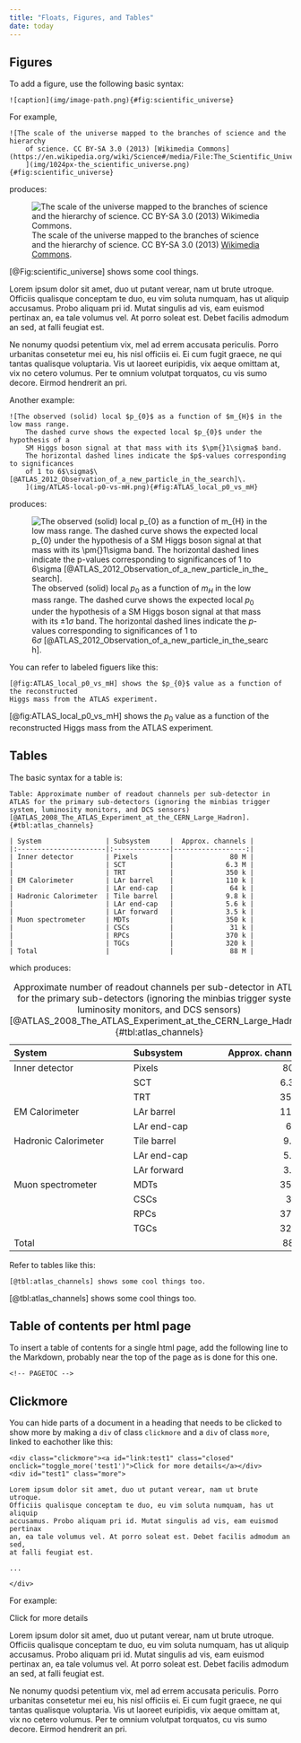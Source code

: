```yaml
---
title: "Floats, Figures, and Tables"
date: today
---
```



Figures
-------------------------------------------------------------------------------

To add a figure, use the following basic syntax:

    ![caption](img/image-path.png){#fig:scientific_universe}

For example,

    ![The scale of the universe mapped to the branches of science and the hierarchy
        of science. CC BY-SA 3.0 (2013) [Wikimedia Commons](https://en.wikipedia.org/wiki/Science#/media/File:The_Scientific_Universe.png).
        ](img/1024px-the_scientific_universe.png){#fig:scientific_universe}

produces:

![The scale of the universe mapped to the branches of science and the hierarchy of science. CC BY-SA 3.0 (2013)
    [Wikimedia Commons](https://en.wikipedia.org/wiki/Science#/media/File:The_Scientific_Universe.png).
    ](img/1024px-the_scientific_universe.png){#fig:scientific_universe}

[@Fig:scientific_universe] shows some cool things.

Lorem ipsum dolor sit amet, duo ut putant verear, nam ut brute utroque.
Officiis qualisque conceptam te duo, eu vim soluta numquam, has ut aliquip
accusamus. Probo aliquam pri id. Mutat singulis ad vis, eam euismod pertinax
an, ea tale volumus vel. At porro soleat est. Debet facilis admodum an sed,
at falli feugiat est.

Ne nonumy quodsi petentium vix, mel ad errem accusata periculis. Porro
urbanitas consetetur mei eu, his nisl officiis ei. Ei cum fugit graece,
ne qui tantas qualisque voluptaria. Vis ut laoreet euripidis, vix aeque
omittam at, vix no cetero volumus. Per te omnium volutpat torquatos, cu vis
sumo decore. Eirmod hendrerit an pri.

Another example:

    ![The observed (solid) local $p_{0}$ as a function of $m_{H}$ in the low mass range.
        The dashed curve shows the expected local $p_{0}$ under the hypothesis of a
        SM Higgs boson signal at that mass with its $\pm{}1\sigma$ band.
        The horizontal dashed lines indicate the $p$-values corresponding to significances
        of 1 to 6$\sigma$\ [@ATLAS_2012_Observation_of_a_new_particle_in_the_search]\.
        ](img/ATLAS-local-p0-vs-mH.png){#fig:ATLAS_local_p0_vs_mH}

produces:

![The observed (solid) local $p_{0}$ as a function of $m_{H}$ in the low mass range.
    The dashed curve shows the expected local $p_{0}$ under the hypothesis of a
    SM Higgs boson signal at that mass with its $\pm{}1\sigma$ band.
    The horizontal dashed lines indicate the $p$-values corresponding to significances
    of 1 to 6$\sigma$\ [@ATLAS_2012_Observation_of_a_new_particle_in_the_search]\.
    ](img/ATLAS-local-p0-vs-mH.png){#fig:ATLAS_local_p0_vs_mH}


You can refer to labeled figuers like this:

    [@fig:ATLAS_local_p0_vs_mH] shows the $p_{0}$ value as a function of the reconstructed
    Higgs mass from the ATLAS experiment.

[@fig:ATLAS_local_p0_vs_mH] shows the $p_{0}$ value as a function of the reconstructed
Higgs mass from the ATLAS experiment.


Tables
-------------------------------------------------------------------------------

The basic syntax for a table is:

    Table: Approximate number of readout channels per sub-detector in ATLAS for the primary sub-detectors (ignoring the minbias trigger system, luminosity monitors, and DCS sensors) [@ATLAS_2008_The_ATLAS_Experiment_at_the_CERN_Large_Hadron]. {#tbl:atlas_channels}
    
    | System                | Subsystem     |  Approx. channels |
    |:----------------------|:--------------|------------------:|
    | Inner detector        | Pixels        |              80 M |
    |                       | SCT           |             6.3 M |
    |                       | TRT           |             350 k |
    | EM Calorimeter        | LAr barrel    |             110 k |
    |                       | LAr end-cap   |              64 k |
    | Hadronic Calorimeter  | Tile barrel   |             9.8 k |
    |                       | LAr end-cap   |             5.6 k |
    |                       | LAr forward   |             3.5 k |
    | Muon spectrometer     | MDTs          |             350 k |
    |                       | CSCs          |              31 k |
    |                       | RPCs          |             370 k |
    |                       | TGCs          |             320 k |
    | Total                 |               |              88 M |

which produces:

Table: Approximate number of readout channels per sub-detector in ATLAS for the primary sub-detectors (ignoring the minbias trigger system, luminosity monitors, and DCS sensors) [@ATLAS_2008_The_ATLAS_Experiment_at_the_CERN_Large_Hadron]. {#tbl:atlas_channels}

| System                | Subsystem     |  Approx. channels |
|:----------------------|:--------------|------------------:|
| Inner detector        | Pixels        |              80 M |
|                       | SCT           |             6.3 M |
|                       | TRT           |             350 k |
| EM Calorimeter        | LAr barrel    |             110 k |
|                       | LAr end-cap   |              64 k |
| Hadronic Calorimeter  | Tile barrel   |             9.8 k |
|                       | LAr end-cap   |             5.6 k |
|                       | LAr forward   |             3.5 k |
| Muon spectrometer     | MDTs          |             350 k |
|                       | CSCs          |              31 k |
|                       | RPCs          |             370 k |
|                       | TGCs          |             320 k |
| Total                 |               |              88 M |

Refer to tables like this:

    [@tbl:atlas_channels] shows some cool things too.

[@tbl:atlas_channels] shows some cool things too.


Table of contents per html page
------------------------------------------------------

To insert a table of contents for a single html page,
add the following line to the Markdown, probably near
the top of the page as is done for this one.

    <!-- PAGETOC -->


Clickmore
-------------------------------------------------------------------------------

You can hide parts of a document in a heading that needs to be clicked
to show more by making a `div` of class `clickmore`
and a `div` of class `more`, linked to eachother like this:

    <div class="clickmore"><a id="link:test1" class="closed" onclick="toggle_more('test1')">Click for more details</a></div>
    <div id="test1" class="more">

    Lorem ipsum dolor sit amet, duo ut putant verear, nam ut brute utroque.
    Officiis qualisque conceptam te duo, eu vim soluta numquam, has ut aliquip
    accusamus. Probo aliquam pri id. Mutat singulis ad vis, eam euismod pertinax
    an, ea tale volumus vel. At porro soleat est. Debet facilis admodum an sed,
    at falli feugiat est.
    
    ...
    
    </div>

For example:

<div class="clickmore"><a id="link:test1" class="closed" onclick="toggle_more('test1')">Click for more details</a></div>
<div id="test1" class="more">

Lorem ipsum dolor sit amet, duo ut putant verear, nam ut brute utroque.
Officiis qualisque conceptam te duo, eu vim soluta numquam, has ut aliquip
accusamus. Probo aliquam pri id. Mutat singulis ad vis, eam euismod pertinax
an, ea tale volumus vel. At porro soleat est. Debet facilis admodum an sed,
at falli feugiat est.

Ne nonumy quodsi petentium vix, mel ad errem accusata periculis. Porro
urbanitas consetetur mei eu, his nisl officiis ei. Ei cum fugit graece,
ne qui tantas qualisque voluptaria. Vis ut laoreet euripidis, vix aeque
omittam at, vix no cetero volumus. Per te omnium volutpat torquatos, cu vis
sumo decore. Eirmod hendrerit an pri.

</div> <!-- end clickmore -->


